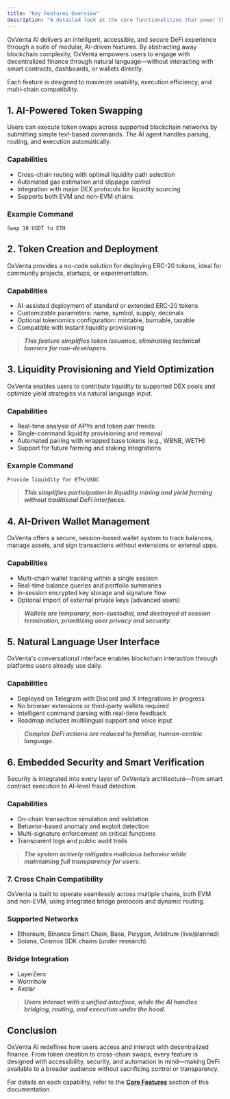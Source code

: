 ```yaml
---
title: "Key Features Overview"
description: "A detailed look at the core functionalities that power the OxVenta AI protocol."
---
```


OxVenta AI delivers an intelligent, accessible, and secure DeFi experience through a suite of modular, AI-driven features. By abstracting away blockchain complexity, OxVenta empowers users to engage with decentralized finance through natural language—without interacting with smart contracts, dashboards, or wallets directly.

Each feature is designed to maximize usability, execution efficiency, and multi-chain compatibility.

## 1. AI-Powered Token Swapping

Users can execute token swaps across supported blockchain networks by submitting simple text-based commands. The AI agent handles parsing, routing, and execution automatically.

### Capabilities

- Cross-chain routing with optimal liquidity path selection
- Automated gas estimation and slippage control
- Integration with major DEX protocols for liquidity sourcing
- Supports both EVM and non-EVM chains

### Example Command

```
Swap 10 USDT to ETH
```

## 2. Token Creation and Deployment

OxVenta provides a no-code solution for deploying ERC-20 tokens, ideal for community projects, startups, or experimentation.

### Capabilities

- AI-assisted deployment of standard or extended ERC-20 tokens
- Customizable parameters: name, symbol, supply, decimals
- Optional tokenomics configuration: mintable, burnable, taxable
- Compatible with instant liquidity provisioning

> **_This feature simplifies token issuance, eliminating technical barriers for non-developers._**

## 3. Liquidity Provisioning and Yield Optimization

OxVenta enables users to contribute liquidity to supported DEX pools and optimize yield strategies via natural language input.

### Capabilities

- Real-time analysis of APYs and token pair trends
- Single-command liquidity provisioning and removal
- Automated pairing with wrapped base tokens (e.g., WBNB, WETH)
- Support for future farming and staking integrations

### Example Command

```
Provide liquidity for ETH/USDC
```

> **_This simplifies participation in liquidity mining and yield farming without traditional DeFi interfaces._**

## 4. AI-Driven Wallet Management

OxVenta offers a secure, session-based wallet system to track balances, manage assets, and sign transactions without extensions or external apps.

### Capabilities

- Multi-chain wallet tracking within a single session
- Real-time balance queries and portfolio summaries
- In-session encrypted key storage and signature flow
- Optional import of external private keys (advanced users)

> **_Wallets are temporary, non-custodial, and destroyed at session termination, prioritizing user privacy and security._**

## 5. Natural Language User Interface

OxVenta's conversational interface enables blockchain interaction through platforms users already use daily.

### Capabilities

- Deployed on Telegram with Discord and X integrations in progress
- No browser extensions or third-party wallets required
- Intelligent command parsing with real-time feedback
- Roadmap includes multilingual support and voice input

> **_Complex DeFi actions are reduced to familiar, human-centric language._**

## 6. Embedded Security and Smart Verification

Security is integrated into every layer of OxVenta’s architecture—from smart contract execution to AI-level fraud detection.

### Capabilities

- On-chain transaction simulation and validation
- Behavior-based anomaly and exploit detection
- Multi-signature enforcement on critical functions
- Transparent logs and public audit trails

> **_The system actively mitigates malicious behavior while maintaining full transparency for users._**

### 7. Cross Chain Compatibility

OxVenta is built to operate seamlessly across multiple chains, both EVM and non-EVM, using integrated bridge protocols and dynamic routing.

### Supported Networks

- Ethereum, Binance Smart Chain, Base, Polygon, Arbitrum (live/planned)
- Solana, Cosmos SDK chains (under research)

### Bridge Integration

- LayerZero
- Wormhole
- Axelar

> **_Users interact with a unified interface, while the AI handles bridging, routing, and execution under the hood._**

## Conclusion

OxVenta AI redefines how users access and interact with decentralized finance. From token creation to cross-chain swaps, every feature is designed with accessibility, security, and automation in mind—making DeFi available to a broader audience without sacrificing control or transparency.

For details on each capability, refer to the [**<u>Core Features</u>**](https://docs.oxventa.io/core-features/3-1-token-swaps) section of this documentation.